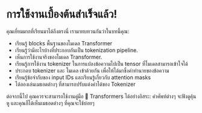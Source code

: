# การใช้งานเบื้องต้นสำเร็จแล้ว!

คุณเยี่ยมมากที่เรียนมาได้ถึงตรงนี่ เรามาทบทวนกันว่าในบทนี้คุณ:

- เรียนรู้ blocks พื้นฐานของโมเดล Transformer
- เรียนรู้ว่ามีอะไรบ้างที่ประกอบกันเป็น tokenization pipeline.
- เห็นการใช้งานจริงของโมเดล Transformer.
- เรียนรู้การใช้งาน tokenizer ในการแปลงข้อความไปเป็น tensor ที่โมเดลสามารถเข้าใจได้
- ประกอบ tokenizer และ โมเดล เข้าด้วยกัน เพื่อให้ได้มาซึ่งคำทำนายของข้อความ
- เรียนรู้ข้อจำกับของ input IDs และเรียนรู้เกี่ยวกับ attention masks
- ได้ลองเล่นเมธอดต่างๆ ที่สามารถปรับแต่งค่าได้ของ Tokenizer 

ต่อจากนี้ไป คุณควรจะสามารถใช้งานคู่มือ 🤗 Transformers ได้อย่างอิสระ: คำศัพท์ต่างๆ จะฟังดูคุ้นหู และคุณก็ได้เห็นเมธอดต่างๆ ที่คุณจะใช้บ่อยๆ
